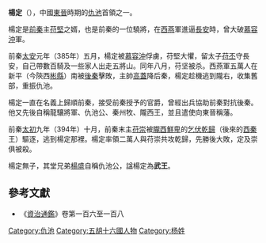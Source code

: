 '''楊定'''（{{bd|?||394年||}}），中國[[東晉|東晉]]時期的[[仇池|仇池]]首領之一。

楊定是[[前秦|前秦]]主[[苻堅|苻堅]]之婿，也是前秦的一位驍將，在[[西燕|西燕]]軍進逼[[長安|長安]]時，曾大破[[慕容沖|慕容沖]]軍。

前秦[[太安_(前秦)|太安]]元年（385年）五月，楊定被[[慕容沖|慕容沖]]俘虜，苻堅大懼，留太子[[苻丕|苻丕]]守長安，自己帶數百騎及一些家人出走五將山。同年八月，苻坚被杀。西燕軍五萬人在新平（今陝西[[彬縣|彬縣]]）南被[[後秦|後秦]]擊敗，主帥[[高蓋|高蓋]]降后秦，楊定趁機逃到隴右，收集舊部，重振仇池。

楊定一直在名義上歸順前秦，接受前秦授予的官爵，曾經出兵協助前秦對抗後秦。他又先後自稱龍驤將軍、仇池公、秦州牧、隴西王，並且遣使向東晉稱藩。

前秦[[太初_(前秦)|太初]]九年（394年）十月，前秦末主[[苻崇|苻崇]]被[[隴西|隴西]][[鮮卑|鮮卑]]的[[乞伏乾歸|乞伏乾歸]]（後來的[[西秦|西秦]]王）驅逐，逃到楊定那裡。楊定率領二萬人與苻崇共攻乾歸，先勝後大敗，定及崇俱被殺。

楊定無子，其堂兄弟[[楊盛|楊盛]]自稱仇池公，諡楊定為'''武王'''。

{{start box}}
{{s-before|[[楊纂|楊纂]]}}
{{s-title|[[仇池|仇池]]首領|385年—394年}}
{{s-after|[[楊盛|楊盛]]}}
{{end box}}

==參考文獻==
*《[[資治通鑑|資治通鑑]]》卷第一百六至一百八

[[Category:仇池|Category:仇池]]
[[Category:五胡十六國人物|Category:五胡十六國人物]]
[[Category:杨姓|Category:杨姓]]
